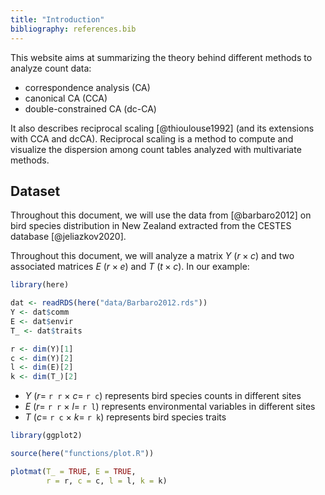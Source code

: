 ```yaml
---
title: "Introduction"
bibliography: references.bib
---
```


This website aims at summarizing the theory behind different methods to analyze count data:

-   correspondence analysis (CA)
-   canonical CA (CCA)
-   double-constrained CA (dc-CA)

It also describes reciprocal scaling [@thioulouse1992] (and its extensions with CCA and dcCA). Reciprocal scaling is a method to compute and visualize the dispersion among count tables analyzed with multivariate methods.

## Dataset

Throughout this document, we will use the data from [@barbaro2012] on bird species distribution in New Zealand extracted from the CESTES database [@jeliazkov2020].

Throughout this document, we will analyze a matrix $Y$ ($r \times c$) and two associated matrices $E$ ($r \times e$) and $T$ ($t \times c$). In our example:

```r
library(here)

dat <- readRDS(here("data/Barbaro2012.rds"))
Y <- dat$comm
E <- dat$envir
T_ <- dat$traits

r <- dim(Y)[1]
c <- dim(Y)[2]
l <- dim(E)[2]
k <- dim(T_)[2]
```

-   $Y$ ($r =$ `r r` $\times$ $c =$ `r c`) represents bird species counts in different sites
-   $E$ ($r =$ `r r` $\times$ $l =$ `r l`) represents environmental variables in different sites
-   $T$ ($c =$ `r c` $\times$ $k =$ `r k`) represents bird species traits

```r
library(ggplot2)

source(here("functions/plot.R"))

plotmat(T_ = TRUE, E = TRUE,
        r = r, c = c, l = l, k = k)
```

